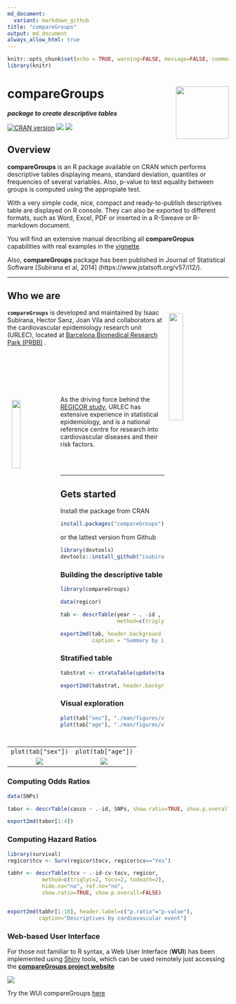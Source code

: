 ```yaml
---
md_document:
  variant: markdown_github
title: "compareGroups"
output: md_document
always_allow_html: true
---
```



```r
knitr::opts_chunk$set(echo = TRUE, warning=FALSE, message=FALSE, comment="")
library(knitr)
```


# **compareGroups** <img src="man/figures/logo.png" align="right" width="120px"/>


**_package to create descriptive tables_**



[![CRAN version](http://www.r-pkg.org/badges/version/compareGroups)](http://cran.r-project.org/package=compareGroups) ![](http://cranlogs.r-pkg.org/badges/grand-total/compareGroups) ![](http://cranlogs.r-pkg.org/badges/last-month/compareGroups)


## Overview

**compareGroups** is an R package available on CRAN which performs descriptive tables displaying means, standard deviation, quantiles or frequencies of several variables. Also, p-value to test equality between groups is computed using the appropiate test. <br>

With a very simple code, nice, compact and ready-to-publish descriptives table are displayed on R console. They can also be exported to different formats, such as Word, Excel, PDF or inserted in a R-Sweave or R-markdown document.<br>

You will find an extensive manual describing all **compareGropus** capabilities with real examples in the [vignette](./articles/compareGroups_vignette.html).<br>


Also, **compareGroups** package has been published in Journal of Statistical Software [Subirana et al, 2014] (https://www.jstatsoft.org/v57/i12/).


*********

## Who we are


<img style="float:right; padding:10px" width="25%" src="../man/figures/prbb.jpg" />

**`compareGroups`** is developed and maintained by Isaac Subirana, Hector Sanz, Joan Vila and collaborators at the cardiovascular epidemiology research unit (URLEC), located at [Barcelona Biomedical Research Park (PRBB)](http://www.prbb.org/) .


<br><br><br><br><br>

<img style="float:left; padding:10px" width="20%" src="../man/figures/logo_regicor.jpg" />

As the driving force behind the [REGICOR study](https://www.regicor.org), URLEC has extensive experience in statistical epidemiology, and is a national reference centre for research into cardiovascular diseases and their risk factors.


<br><br>

*********

## Gets started

Install the package from CRAN


```r
install.packages("compareGroups")
```

or the lattest version from Github

```r
library(devtools)
devtools::install_github("isubirana/compareGroups")
```

### Building the descriptive table

```r
library(compareGroups)

data(regicor)

tab <- descrTable(year ~ . -id , regicor, hide.no = "no", 
                  method=c(triglyc=2, tocv=2, todeath=2), sd.type = 3)

export2md(tab, header.background = "black", header.color = "white", 
          caption = "Summary by intervention group")
```

### Stratified table

<div class="small">

```r
tabstrat <- strataTable(update(tab, . ~ . -sex), "sex")

export2md(tabstrat, header.background = "black", header.color = "white", size=9)
```

</div>

### Visual exploration

```r
plot(tab["sex"], "./man/figures/var1", type="png") 
plot(tab["age"], "./man/figures/var1", type="png")
```


|            |              |
|:----------:|:------------:|
| `plot(tab["sex"])` | `plot(tab["age"])` |
| ![](./man/figures/var1sex.png) | ![](./man/figures/var1age.png) |



### Computing Odds Ratios

```r
data(SNPs)

tabor <- descrTable(casco ~ .-id, SNPs, show.ratio=TRUE, show.p.overall=FALSE)

export2md(tabor[1:4])
```

### Computing Hazard Ratios

```r
library(survival)
regicor$tcv <- Surv(regicor$tocv, regicor$cv=="Yes")

tabhr <- descrTable(tcv ~ .-id-cv-tocv, regicor, 
           method=c(triglyc=2, tocv=2, todeath=2),
           hide.no="no", ref.no="no",
           show.ratio=TRUE, show.p.overall=FALSE)


export2md(tabhr[1:10], header.label=c("p.ratio"="p-value"),
          caption="Descriptives by cardiovascular event")  
```


### Web-based User Interface

For those not familiar to R syntax, a Web User Interface (**WUI**) has been implemented using [Shiny](https://shiny.rstudio.com/) tools, which can be used remotely just accessing the [**compareGroups project website**](http://www.comparegroups.eu)



![](./man/figures/WUI.png)

Try the WUI compareGroups [here](https://isubirana.shinyapps.io/compareGroups/)
